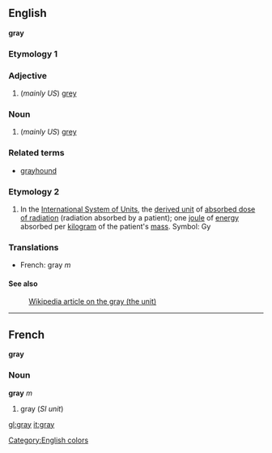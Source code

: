 ==English==
<!--If you edit this entry, please also edit the following entry to ensure these two entries remain in synchrony:
grey-->
'''gray'''

===Etymology 1===

===Adjective===

#(''mainly US'') [[grey]]

===Noun===

#(''mainly US'') [[grey]]

===Related terms===
*[[grayhound]]

===Etymology 2===

#In the [[International System of Units]], the [[derived unit]] of [[absorbed dose of radiation]] (radiation absorbed by a patient); one [[joule]] of [[energy]] absorbed per [[kilogram]] of the patient's [[mass]].  Symbol: Gy

===Translations===
*French: gray ''m''

====See also====
:[[en:gray_(unit)|Wikipedia article on the gray (the unit)]]

----

==French==
'''gray'''

===Noun===
'''gray''' ''m''
# gray (''SI unit'')

[[Category:English colors]]
[[gl:gray]]
[[it:gray]]